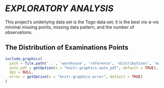 
# *EXPLORATORY ANALYSIS* \label{chapter:exploration}

This project's underlying data set is the Togo data set; it is the best vis-&agrave;-vis minimal missing points, missing data pattern, and the number of observations.

## The Distribution of Examinations Points


```r
include_graphics(
  path = file.path('..', 'warehouse', 'reference', 'distributions', 'mapDistributions.pdf'),
  auto_pdf = getOption(x = "knitr.graphics.auto_pdf", default = TRUE),
  dpi = NULL,
  error = getOption(x = "knitr.graphics.error", default = TRUE)
)
```

